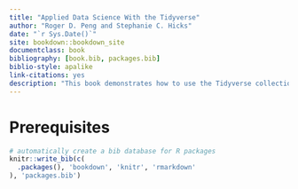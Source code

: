 ```yaml
--- 
title: "Applied Data Science With the Tidyverse"
author: "Roger D. Peng and Stephanie C. Hicks"
date: "`r Sys.Date()`"
site: bookdown::bookdown_site
documentclass: book
bibliography: [book.bib, packages.bib]
biblio-style: apalike
link-citations: yes
description: "This book demonstrates how to use the Tidyverse collection of packages for doing data science."
---
```


# Prerequisites {-}


```r
# automatically create a bib database for R packages
knitr::write_bib(c(
  .packages(), 'bookdown', 'knitr', 'rmarkdown'
), 'packages.bib')
```
